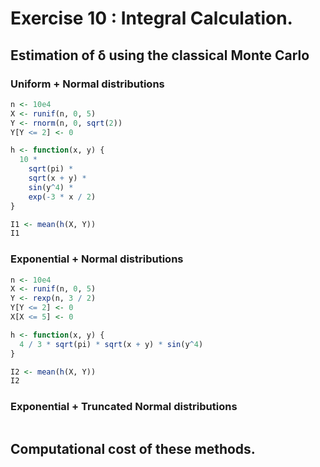 # Exercise 10 : Integral Calculation.

## Estimation of δ using the classical Monte Carlo

### Uniform + Normal distributions

```r
n <- 10e4
X <- runif(n, 0, 5)
Y <- rnorm(n, 0, sqrt(2))
Y[Y <= 2] <- 0

h <- function(x, y) {
  10 *
    sqrt(pi) *
    sqrt(x + y) *
    sin(y^4) *
    exp(-3 * x / 2)
}

I1 <- mean(h(X, Y))
I1
```

### Exponential + Normal distributions

```r
n <- 10e4
X <- runif(n, 0, 5)
Y <- rexp(n, 3 / 2)
Y[Y <= 2] <- 0
X[X <= 5] <- 0

h <- function(x, y) {
  4 / 3 * sqrt(pi) * sqrt(x + y) * sin(y^4)
}

I2 <- mean(h(X, Y))
I2
```

### Exponential + Truncated Normal distributions

```r

```

## Computational cost of these methods.